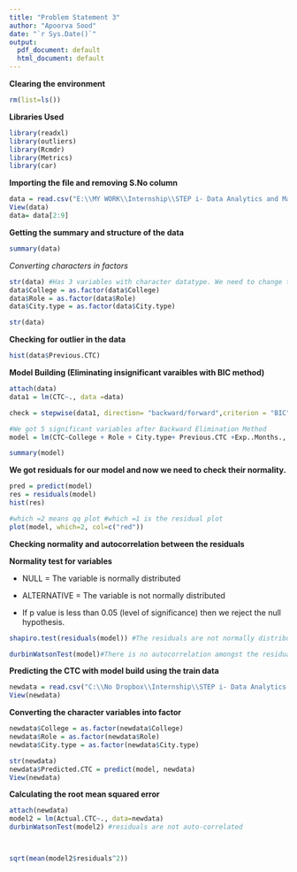 ---
title: "Problem Statement 3"
author: "Apoorva Sood"
date: "`r Sys.Date()`"
output:
  pdf_document: default
  html_document: default
---

**Clearing the environment**

```{r}
rm(list=ls())
```

**Libraries Used**

```{r, warning=FALSE}
library(readxl)
library(outliers)
library(Rcmdr)
library(Metrics)
library(car)

```

**Importing the file and removing S.No column**

```{r}
data = read.csv("E:\\MY WORK\\Internship\\STEP i- Data Analytics and Machine Learning\\TASK - II\\Problem Statement 3 (ML)\\Data_file.csv")
View(data)
data= data[2:9]
```

**Getting the summary and structure of the data**

```{r}
summary(data)

```

*Converting characters in factors*

```{r}
str(data) #Has 3 variables with character datatype. We need to change them into factor for the analysis
data$College = as.factor(data$College)
data$Role = as.factor(data$Role)
data$City.type = as.factor(data$City.type)
```

```{r}
str(data)
```

**Checking for outlier in the data**

```{r}

hist(data$Previous.CTC)

```

**Model Building (Eliminating insignificant varaibles with BIC method)**

```{r}
attach(data)
data1 = lm(CTC~., data =data)

check = stepwise(data1, direction= "backward/forward",criterion = "BIC")

#We got 5 significant variables after Backward Elimination Method
model = lm(CTC~College + Role + City.type+ Previous.CTC +Exp..Months., data= data)

summary(model)

```

**We got residuals for our model and now we need to check their normality.**

```{r}
pred = predict(model)
res = residuals(model)
hist(res)
```

```{r}
#which =2 means qq plot #which =1 is the residual plot
plot(model, which=2, col=c("red")) 
```

**Checking normality and autocorrelation between the residuals**

**Normality test for variables**

-   NULL = The variable is normally distributed

-   ALTERNATIVE = The variable is not normally distributed

-   If p value is less than 0.05 (level of significance) then we reject the null hypothesis.

```{r}
shapiro.test(residuals(model)) #The residuals are not normally distributed.

durbinWatsonTest(model)#There is no autocorrelation amongst the residuals
```


**Predicting the CTC with model build using the train data**
```{r}
newdata = read.csv("C:\\No Dropbox\\Internship\\STEP i- Data Analytics and Machine Learning\\TASK - II\\Problem Statement 3 (ML)\\Test_data_file.xlsx - Prediction.csv")
View(newdata)
```

**Converting the character variables into factor**
```{r}
newdata$College = as.factor(newdata$College)
newdata$Role = as.factor(newdata$Role)
newdata$City.type = as.factor(newdata$City.type)


```


```{r}
str(newdata)
newdata$Predicted.CTC = predict(model, newdata)
View(newdata)


```

**Calculating the root mean squared error**
```{r}
attach(newdata)
model2 = lm(Actual.CTC~., data=newdata)
durbinWatsonTest(model2) #residuals are not auto-correlated



sqrt(mean(model2$residuals^2))
  
```


